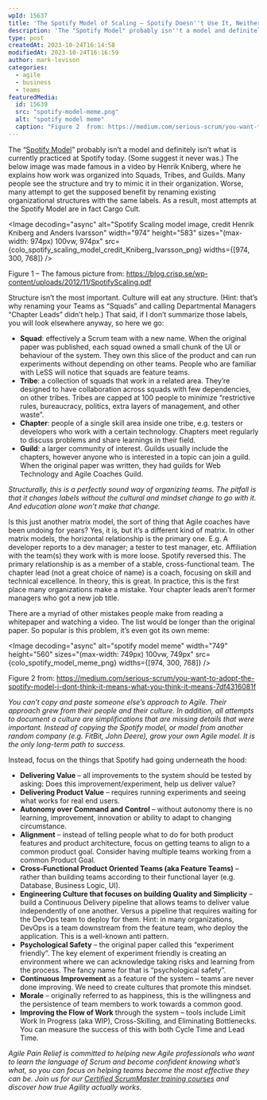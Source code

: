 ```yaml
---
wpId: 15637
title: 'The Spotify Model of Scaling – Spotify Doesn''t Use It, Neither Should You'
description: 'The "Spotify Model" probably isn''t a model and definitely isn''t what is currently practiced at Spotify today. (Some suggest it never was.) The below image was made famous in a video by Henrik Kniberg, where he explains how work was organized into Squads, Tribes, and Guilds. Many people see the structure and try to mimic ...'
type: post
createdAt: 2023-10-24T16:14:58
modifiedAt: 2023-10-24T16:16:59
author: mark-levison
categories:
  - agile
  - business
  - teams
featuredMedia:
  id: 15639
  src: "spotify-model-meme.png"
  alt: "spotify model meme"
  caption: "Figure 2  from: https://medium.com/serious-scrum/you-want-to-adopt-the-spotify-model-i-dont-think-it-means-what-you-think-it-means-7df4316081f"
---
```





The “[Spotify Model](/glossary/spotify-model)” probably isn’t a model and definitely isn’t what is currently practiced at Spotify today. (Some suggest it never was.) The below image was made famous in a video by Henrik Kniberg, where he explains how work was organized into Squads, Tribes, and Guilds. Many people see the structure and try to mimic it in their organization. Worse, many attempt to get the supposed benefit by renaming existing organizational structures with the same labels. As a result, most attempts at the Spotify Model are in fact Cargo Cult.

<Image decoding="async" alt="Spotify Scaling model image, credit Henrik Kniberg and Anders Ivarsson" width="974" height="583" sizes="(max-width: 974px) 100vw, 974px" src={colo_spotify_scaling_model_credit_Kniberg_Ivarsson_png} widths={[974, 300, 768]} />

Figure 1 – The famous picture from: https://blog.crisp.se/wp-content/uploads/2012/11/SpotifyScaling.pdf

Structure isn’t the most important. Culture will eat any structure. (Hint: that’s why renaming your Teams as “Squads” and calling Departmental Managers “Chapter Leads” didn’t help.) That said, if I don’t summarize those labels, you will look elsewhere anyway, so here we go:

*   **Squad**: effectively a Scrum team with a new name. When the original paper was published, each squad owned a small chunk of the UI or behaviour of the system. They own this slice of the product and can run experiments without depending on other teams. People who are familiar with LeSS will notice that squads are feature teams.
*   **Tribe**: a collection of squads that work in a related area. They’re designed to have collaboration across squads with few dependencies, on other tribes. Tribes are capped at 100 people to minimize “restrictive rules, bureaucracy, politics, extra layers of management, and other waste”.
*   **Chapter**: people of a single skill area inside one tribe, e.g. testers or developers who work with a certain technology. Chapters meet regularly to discuss problems and share learnings in their field.
*   **Guild**: a larger community of interest. Guilds usually include the chapters, however anyone who is interested in a topic can join a guild. When the original paper was written, they had guilds for Web Technology and Agile Coaches Guild.

_Structurally, this is a perfectly sound way of organizing teams. The pitfall is that it changes labels without the cultural and mindset change to go with it. And education alone won’t make that change._

Is this just another matrix model, the sort of thing that Agile coaches have been undoing for years? Yes, it is, but it’s a different kind of matrix. In other matrix models, the horizontal relationship is the primary one. E.g. A developer reports to a dev manager; a tester to test manager, etc. Affiliation with the team(s) they work with is more loose. Spotify reversed this. The primary relationship is as a member of a stable, cross-functional team. The chapter lead (not a great choice of name) is a coach, focusing on skill and technical excellence. In theory, this is great. In practice, this is the first place many organizations make a mistake. Your chapter leads aren’t former managers who got a new job title.

There are a myriad of other mistakes people make from reading a whitepaper and watching a video. The list would be longer than the original paper. So popular is this problem, it’s even got its own meme:

<Image decoding="async" alt="spotify model meme" width="749" height="560" sizes="(max-width: 749px) 100vw, 749px" src={colo_spotify_model_meme_png} widths={[974, 300, 768]} />

Figure 2 from: https://medium.com/serious-scrum/you-want-to-adopt-the-spotify-model-i-dont-think-it-means-what-you-think-it-means-7df4316081f

_You can’t copy and paste someone else’s approach to Agile. Their approach grew from their people and their culture. In addition, all attempts to document a culture are simplifications that are missing details that were important. Instead of copying the Spotify model, or model from another random company (e.g. FitBit, John Deere), grow your own Agile model. It is the only long-term path to success._

Instead, focus on the things that Spotify had going underneath the hood:

*   **Delivering Value** – all improvements to the system should be tested by asking: Does this improvement/experiment, help us deliver value?
*   **Delivering Product Value** – requires running experiments and seeing what works for real end users.
*   **Autonomy over Command and Control** – without autonomy there is no learning, improvement, innovation or ability to adapt to changing circumstance.
*   **Alignment** – instead of telling people what to do for both product features and product architecture, focus on getting teams to align to a common product goal. Consider having multiple teams working from a common Product Goal.
*   **Cross-Functional Product Oriented Teams (aka Feature Teams)** – rather than building teams according to their functional layer (e.g. Database, Business Logic, UI).
*   **Engineering Culture that focuses on building Quality and Simplicity** – build a Continuous Delivery pipeline that allows teams to deliver value independently of one another. Versus a pipeline that requires waiting for the DevOps team to deploy for them. Hint: in many organizations, DevOps is a team downstream from the feature team, who deploy the application. This is a well-known anti pattern.
*   **Psychological Safety** – the original paper called this “experiment friendly”. The key element of experiment friendly is creating an environment where we can acknowledge taking risks and learning from the process. The fancy name for that is “psychological safety”.
*   **Continuous Improvement** as a feature of the system – teams are never done improving. We need to create cultures that promote this mindset.
*   **Morale** – originally referred to as happiness, this is the willingness and the persistence of team members to work towards a common good.
*   **Improving the Flow of Work** through the system – tools include Limit Work In Progress (aka WIP), Cross-Skilling, and Eliminating Bottlenecks. You can measure the success of this with both Cycle Time and Lead Time.

_Agile Pain Relief is committed to helping new Agile professionals who want to learn the language of Scrum and become confident knowing what’s what, so you can focus on helping teams become the most effective they can be. Join us for our [Certified ScrumMaster training courses](/certified-scrummaster-csm-training) and discover how true Agility actually works._